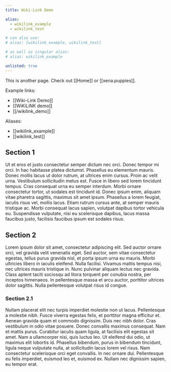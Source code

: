 ```yaml
---
title: Wiki-Link Demo

alias:
  - wikilink_example
  - wikilink_test

# can also use:
# alias: [wikilink_example, wikilink_test]

# as well as singular alias:
# alias: wikilink_example

unlisted: true
---
```


This is another page. Check out [[Home]] or [[xena.puppies]].

Example links:

- [[Wiki-Link Demo]]
- [[WiKiLiNK demo]]
- [[/wikilink_demo]]

Aliases:

- [[wikilink_example]]
- [[wikilink_test]]

## Section 1

Ut et eros et justo consectetur semper dictum nec orci. Donec tempor mi orci. In hac habitasse platea dictumst. Phasellus eu elementum mauris. Donec mollis lacus ut dolor rutrum, at ultrices enim cursus. Proin ac velit urna. Vestibulum sollicitudin metus est. Fusce in libero sed lorem tincidunt tempus. Cras consequat urna eu semper interdum. Morbi ornare consectetur tortor, ut sodales est tincidunt id. Donec ipsum enim, aliquam vitae pharetra sagittis, maximus sit amet ipsum. Phasellus a lorem feugiat, iaculis risus vel, mollis lacus. Etiam rutrum cursus ante, at semper mauris tristique ac. Morbi consequat lacus sapien, volutpat dapibus tortor vehicula eu. Suspendisse vulputate, nisi eu scelerisque dapibus, lacus massa faucibus justo, facilisis faucibus ipsum est sodales risus.

## Section 2

Lorem ipsum dolor sit amet, consectetur adipiscing elit. Sed auctor ornare orci, vel gravida velit venenatis eget. Sed auctor, sem vitae consectetur egestas, tellus purus gravida nisl, et porta ipsum urna eu mauris. Morbi ultricies libero in iaculis eleifend. Nulla facilisi. Vivamus mattis tempus nisi, nec ultrices mauris tristique in. Nunc pulvinar aliquam lectus nec gravida. Class aptent taciti sociosqu ad litora torquent per conubia nostra, per inceptos himenaeos. In pellentesque massa et arcu auctor, porttitor ultrices dolor sagittis. Nulla pellentesque volutpat risus id congue.

### Section 2.1

Nullam placerat elit nec turpis imperdiet molestie non ut lacus. Pellentesque a molestie nibh. Fusce viverra egestas felis, et porttitor magna efficitur et. Aenean gravida quam et commodo dignissim. Duis nec nibh dolor. Cras vestibulum in odio vitae posuere. Donec convallis maximus consequat. Nam et mattis purus. Curabitur iaculis quam ligula, at facilisis elit egestas sit amet. Nam a ullamcorper nisi, quis luctus leo. Ut eleifend dui odio, ut maximus elit lobortis id. Phasellus bibendum, purus in bibendum tincidunt, ligula neque vulputate nulla, at sollicitudin lacus lorem vel risus. Nam consectetur scelerisque orci eget convallis. In nec ornare dui. Pellentesque eu felis imperdiet, euismod leo et, euismod ex. Nullam nec dignissim sapien, eu tempor erat.
